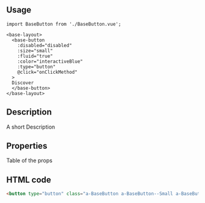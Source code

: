 
<Story id="basebutton--default" />

<Meta title='Base Button' />

## Usage

```vue
import BaseButton from './BaseButton.vue';

<base-layout>
  <base-button 
    :disabled="disabled"
    :size="small"
    :fluid="true"
    :color="interactiveBlue"
    :type="button"
    @click="onClickMethod"
  >
  Discover
  </base-button>  
</base-layout>

```


## Description

A short Description 


## Properties

Table of the props


## HTML code

```html
<button type="button" class="a-BaseButton a-BaseButton--Small a-BaseButton--Fluid a-BaseButton--InteractiveBlue js-ClickMethod" type="button">Click Me!</button>
```
